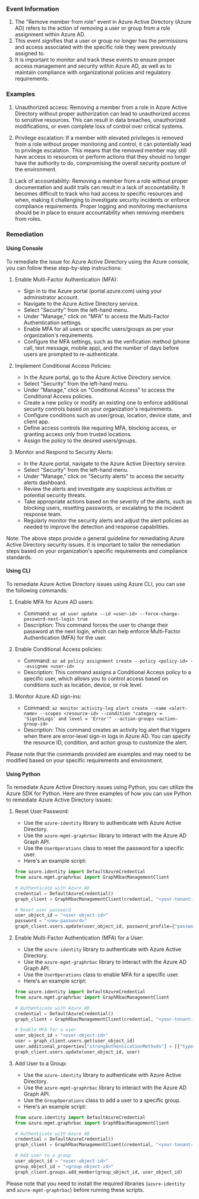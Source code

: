 
### Event Information

1. The "Remove member from role" event in Azure Active Directory (Azure AD) refers to the action of removing a user or group from a role assignment within Azure AD.
2. This event signifies that a user or group no longer has the permissions and access associated with the specific role they were previously assigned to.
3. It is important to monitor and track these events to ensure proper access management and security within Azure AD, as well as to maintain compliance with organizational policies and regulatory requirements.


### Examples

1. Unauthorized access: Removing a member from a role in Azure Active Directory without proper authorization can lead to unauthorized access to sensitive resources. This can result in data breaches, unauthorized modifications, or even complete loss of control over critical systems.

2. Privilege escalation: If a member with elevated privileges is removed from a role without proper monitoring and control, it can potentially lead to privilege escalation. This means that the removed member may still have access to resources or perform actions that they should no longer have the authority to do, compromising the overall security posture of the environment.

3. Lack of accountability: Removing a member from a role without proper documentation and audit trails can result in a lack of accountability. It becomes difficult to track who had access to specific resources and when, making it challenging to investigate security incidents or enforce compliance requirements. Proper logging and monitoring mechanisms should be in place to ensure accountability when removing members from roles.

### Remediation

#### Using Console

To remediate the issue for Azure Active Directory using the Azure console, you can follow these step-by-step instructions:

1. Enable Multi-Factor Authentication (MFA):
   - Sign in to the Azure portal (portal.azure.com) using your administrator account.
   - Navigate to the Azure Active Directory service.
   - Select "Security" from the left-hand menu.
   - Under "Manage," click on "MFA" to access the Multi-Factor Authentication settings.
   - Enable MFA for all users or specific users/groups as per your organization's requirements.
   - Configure the MFA settings, such as the verification method (phone call, text message, mobile app), and the number of days before users are prompted to re-authenticate.

2. Implement Conditional Access Policies:
   - In the Azure portal, go to the Azure Active Directory service.
   - Select "Security" from the left-hand menu.
   - Under "Manage," click on "Conditional Access" to access the Conditional Access policies.
   - Create a new policy or modify an existing one to enforce additional security controls based on your organization's requirements.
   - Configure conditions such as user/group, location, device state, and client app.
   - Define access controls like requiring MFA, blocking access, or granting access only from trusted locations.
   - Assign the policy to the desired users/groups.

3. Monitor and Respond to Security Alerts:
   - In the Azure portal, navigate to the Azure Active Directory service.
   - Select "Security" from the left-hand menu.
   - Under "Manage," click on "Security alerts" to access the security alerts dashboard.
   - Review the alerts and investigate any suspicious activities or potential security threats.
   - Take appropriate actions based on the severity of the alerts, such as blocking users, resetting passwords, or escalating to the incident response team.
   - Regularly monitor the security alerts and adjust the alert policies as needed to improve the detection and response capabilities.

Note: The above steps provide a general guideline for remediating Azure Active Directory security issues. It is important to tailor the remediation steps based on your organization's specific requirements and compliance standards.

#### Using CLI

To remediate Azure Active Directory issues using Azure CLI, you can use the following commands:

1. Enable MFA for Azure AD users:
   - Command: `az ad user update --id <user-id> --force-change-password-next-login true`
   - Description: This command forces the user to change their password at the next login, which can help enforce Multi-Factor Authentication (MFA) for the user.

2. Enable Conditional Access policies:
   - Command: `az ad policy assignment create --policy <policy-id> --assignee <user-id>`
   - Description: This command assigns a Conditional Access policy to a specific user, which allows you to control access based on conditions such as location, device, or risk level.

3. Monitor Azure AD sign-ins:
   - Command: `az monitor activity-log alert create --name <alert-name> --scopes <resource-id> --condition "category = 'SignInLogs' and level = 'Error'" --action-groups <action-group-id>`
   - Description: This command creates an activity log alert that triggers when there are error-level sign-in logs in Azure AD. You can specify the resource ID, condition, and action group to customize the alert.

Please note that the commands provided are examples and may need to be modified based on your specific requirements and environment.

#### Using Python

To remediate Azure Active Directory issues using Python, you can utilize the Azure SDK for Python. Here are three examples of how you can use Python to remediate Azure Active Directory issues:

1. Reset User Password:
   - Use the `azure-identity` library to authenticate with Azure Active Directory.
   - Use the `azure-mgmt-graphrbac` library to interact with the Azure AD Graph API.
   - Use the `UserOperations` class to reset the password for a specific user.
   - Here's an example script:

   ```python
   from azure.identity import DefaultAzureCredential
   from azure.mgmt.graphrbac import GraphRbacManagementClient

   # Authenticate with Azure AD
   credential = DefaultAzureCredential()
   graph_client = GraphRbacManagementClient(credential, "<your-tenant-id>")

   # Reset user password
   user_object_id = "<user-object-id>"
   password = "<new-password>"
   graph_client.users.update(user_object_id, password_profile={"password": password})
   ```

2. Enable Multi-Factor Authentication (MFA) for a User:
   - Use the `azure-identity` library to authenticate with Azure Active Directory.
   - Use the `azure-mgmt-graphrbac` library to interact with the Azure AD Graph API.
   - Use the `UserOperations` class to enable MFA for a specific user.
   - Here's an example script:

   ```python
   from azure.identity import DefaultAzureCredential
   from azure.mgmt.graphrbac import GraphRbacManagementClient

   # Authenticate with Azure AD
   credential = DefaultAzureCredential()
   graph_client = GraphRbacManagementClient(credential, "<your-tenant-id>")

   # Enable MFA for a user
   user_object_id = "<user-object-id>"
   user = graph_client.users.get(user_object_id)
   user.additional_properties["strongAuthenticationMethods"] = [{"type": "microsoftAuthenticator"}]
   graph_client.users.update(user_object_id, user)
   ```

3. Add User to a Group:
   - Use the `azure-identity` library to authenticate with Azure Active Directory.
   - Use the `azure-mgmt-graphrbac` library to interact with the Azure AD Graph API.
   - Use the `GroupOperations` class to add a user to a specific group.
   - Here's an example script:

   ```python
   from azure.identity import DefaultAzureCredential
   from azure.mgmt.graphrbac import GraphRbacManagementClient

   # Authenticate with Azure AD
   credential = DefaultAzureCredential()
   graph_client = GraphRbacManagementClient(credential, "<your-tenant-id>")

   # Add user to a group
   user_object_id = "<user-object-id>"
   group_object_id = "<group-object-id>"
   graph_client.groups.add_member(group_object_id, user_object_id)
   ```

Please note that you need to install the required libraries (`azure-identity` and `azure-mgmt-graphrbac`) before running these scripts.

